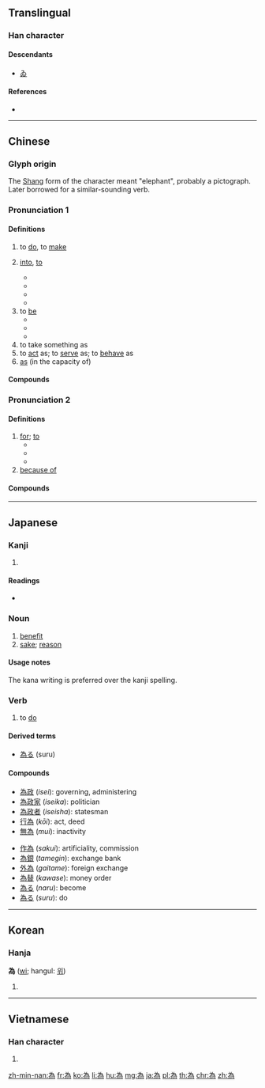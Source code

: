 {{also|爲}}
==Translingual==
{{stroke order|type=animate}}

===Han character===
{{Han etyl}}
{{Han char|rn=86|rad=火|as=05|sn=9|four=20227|canj=IKNF}}

====Descendants====
* [[ゐ]]

====References====
* {{Han ref|kx=0669.101|dkj=18981|hdz=32198.110|uh=70BA|ud=28858|bh=ACB0|bd=44208}}

----

==Chinese==
{{zh-forms|s=为|t2=爲}}

===Glyph origin===
The [[w:Shang dynasty|Shang]] form of the character meant "elephant", probably a pictograph. Later borrowed for a similar-sounding verb.

===Pronunciation 1===
{{zh-pron
|m=wéi
|ma=y
|c=wai4
|h=pfs=vì
|md=ùi
|mn=uî
|w=3hhue
|mc=y
|oc=1,1
|cat=v
}}

====Definitions====
{{zh-hanzi}}

# to [[do]], to [[make]]
# {{qualifier|to turn, to transform}} [[into]], [[to]]
#* {{zh-l|分為|to divide into, to split into}}
#* {{zh-usex|那 兩 個 組織 已 合並 '''為{wéi}''' 一 個 組織。|Those two organizations have been amalgamated '''into''' single one.}}
#* {{zh-usex|它 將{jiāng} 重{chóng}新 結晶 '''為{wéi}''' 原來 的 結構。|It will recrystallize '''into''' the original structure.}}
#* {{zh-usex|他 被 晉升 '''為{wéi}''' 上校。|He was promoted '''to''' colonel.}}
# to [[be]] {{qualifier|equivalent to|equal to}}
#* {{zh-usex|失業率 '''為{wéi}''' @20%。|Unemployment '''is running''' at 20 per cent}}
#* {{zh-usex|它 的 寬度 '''為{wéi}''' 7 米。|it '''is''' 7 metres in width}}
#* {{zh-usex|一 公斤 '''為{wéi}''' 兩 磅。|A kilo '''is''' two pounds.}}
# to take something as
# to [[act]] as; to [[serve]] as; to [[behave]] as
# [[as]] (in the capacity of)

====Compounds====
{{der3
|{{zh-l|為法自弊}}
|{{zh-l|為非作歹}}
|{{zh-l|為害}}
|{{zh-l|為患}}
|{{zh-l|為力}}
|{{zh-l|為難}}
|{{zh-l|為盼}}
|{{zh-l|為期}}
|{{zh-l|為歉}}
|{{zh-l|為人}}
|{{zh-l|為生}}
|{{zh-l|為時}}
|{{zh-l|為首}}
|{{zh-l|為數}}
|{{zh-l|為所欲為}}
|{{zh-l|為伍}}
|{{zh-l|為限}}
|{{zh-l|為由}}
|{{zh-l|為止}}
|{{zh-l|為主}}
|{{zh-l|見義勇為}}
}}

===Pronunciation 2===
{{zh-pron
|m=wèi
|ma=y
|c=wai6
|h=pfs=vi
|md=ôi
|mn=uī
|w=3hhue
|oc=2,2
|cat=prep
}}

====Definitions====
{{zh-hanzi}}

# [[for]]; [[to]]
#* {{zh-usex|我 能 '''為{wèi}''' 你 做 點 什麼 嗎？|What can I do '''for''' you?}}
#* {{zh-usex|我 真 '''為{wèi}''' 你 高興！|I am really happy '''for''' you!}}
#* {{zh-usex|他 '''為{wèi}''' 自己 的 錯誤 道歉。|He gave an apology '''for''' his mistake.}}
# [[because of]]
#: {{zh-usex|你 為 這 生氣 哦。|So that's what you're upset about?}}

====Compounds====
{{der3
|{{zh-l|為此}}
|{{zh-l|為的是}}
|{{zh-l|為…而…}}
|{{zh-l|為國捐軀}}
|{{zh-l|為何}}
|{{zh-l|為虎傅翼}}
|{{zh-l|為虎作倀}}
|{{zh-l|為了}}
|{{zh-l|為民請命}}
|{{zh-l|為人作嫁}}
|{{zh-l|為什麼}}
|{{zh-l|為着}}
|{{zh-l|為嘴傷身}}
|{{zh-l|因為}}
}}

----

==Japanese==

===Kanji===
{{ja-kanji|grade=c|rs=火05|style=s|kyu=爲}}

# {{defn|lang=ja|sort=火05}}

====Readings====
* {{ja-readings|on=[[い]] (''i'')|kun=[[ため]] (''tame''), [[なる]] ([[為る]], ''naru''), [[なす]] ([[為す]], ''nasu''), [[する]] ([[為る]], ''suru''), [[たり]] (''tari''), [[つくる]] ([[為る]], ''tsukuru''), [[なり]] (''nari'')|nanori=[[びい]] (''bii'')}}

===Noun===
{{ja-noun|ため}}

# [[benefit]]
# [[sake]]; [[reason]]

====Usage notes====
The kana writing is preferred over the kanji spelling.

===Verb===
{{ja-verb|k|type=3|hira=す|rom=su}}

# to [[do]]

====Derived terms====
* [[為る]] (suru)

====Compounds====
{{der-top}}
{{top2}}
* [[為政]] (''isei''): governing, administering
* [[為政家]] (''iseika''): politician
* [[為政者]] (''iseisha''): statesman
* [[行為]] (''kōi''): act, deed
* [[無為]] (''mui''): inactivity
{{mid2}}
* [[作為]] (''sakui''): artificiality, commission
* [[為銀]] (''tamegin''): exchange bank
* [[外為]] (''gaitame''): foreign exchange
* [[為替]] (''kawase''): money order
* [[為る]] (''naru''): become
* [[為る]] (''suru''): do
{{bottom}}
{{der-bottom}}

----

==Korean==

===Hanja===
{{ko-hanja|hangeul=위}}
'''為''' ([[wi]]; hangul: [[위]])<!--hangul needs to be verified-->

# {{defn|lang=ko|sort=火05}}

----

==Vietnamese==

===Han character===
{{vi-hantu|[[vi]], [[vị]]|rs=火05}}

# {{defn|lang=vi|sort=火05}}

[[zh-min-nan:為]]
[[fr:為]]
[[ko:為]]
[[li:為]]
[[hu:為]]
[[mg:為]]
[[ja:為]]
[[pl:為]]
[[th:為]]
[[chr:為]]
[[zh:為]]